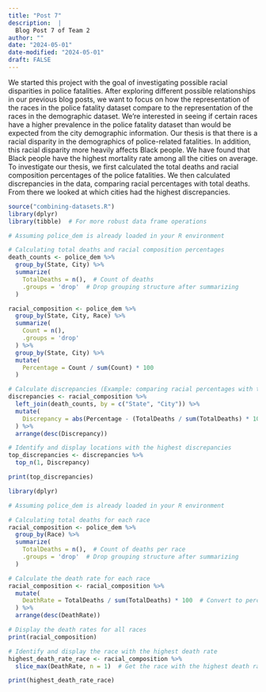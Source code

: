 ```yaml
---
title: "Post 7"
description:  |
  Blog Post 7 of Team 2
author: ""
date: "2024-05-01"
date-modified: "2024-05-01"
draft: FALSE
---
```


We started this project with the goal of investigating possible racial disparities in police fatalities. After exploring different possible relationships in our previous blog posts, we want to focus on how the representation of the races in the police fatality dataset compare to the representation of the races in the demographic dataset. We’re interested in seeing if certain races have a higher prevalence in the police fatality dataset than would be expected from the city demographic information. Our thesis is that there is a racial disparity in the demographics of police-related fatalities. In addition, this racial disparity more heavily affects Black people. We have found that Black people have the highest mortality rate among all the cities on average. 
	To investigate our thesis, we first calculated the total deaths and racial composition percentages of the police fatalities. We then calculated discrepancies in the data, comparing racial percentages with total deaths. From there we looked at which cities had the highest discrepancies. 


```r

source("combining-datasets.R")
library(dplyr)
library(tibble)  # For more robust data frame operations

# Assuming police_dem is already loaded in your R environment

# Calculating total deaths and racial composition percentages
death_counts <- police_dem %>%
  group_by(State, City) %>%
  summarize(
    TotalDeaths = n(),  # Count of deaths
    .groups = 'drop'  # Drop grouping structure after summarizing
  )

racial_composition <- police_dem %>%
  group_by(State, City, Race) %>%
  summarize(
    Count = n(),
    .groups = 'drop'
  ) %>%
  group_by(State, City) %>%
  mutate(
    Percentage = Count / sum(Count) * 100
  )

# Calculate discrepancies (Example: comparing racial percentages with total deaths)
discrepancies <- racial_composition %>%
  left_join(death_counts, by = c("State", "City")) %>%
  mutate(
    Discrepancy = abs(Percentage - (TotalDeaths / sum(TotalDeaths) * 100))
  ) %>%
  arrange(desc(Discrepancy))

# Identify and display locations with the highest discrepancies
top_discrepancies <- discrepancies %>%
  top_n(1, Discrepancy)

print(top_discrepancies)


```

```r

library(dplyr)

# Assuming police_dem is already loaded in your R environment

# Calculating total deaths for each race
racial_composition <- police_dem %>%
  group_by(Race) %>%
  summarize(
    TotalDeaths = n(),  # Count of deaths per race
    .groups = 'drop'  # Drop grouping structure after summarizing
  )

# Calculate the death rate for each race
racial_composition <- racial_composition %>%
  mutate(
    DeathRate = TotalDeaths / sum(TotalDeaths) * 100  # Convert to percentage
  ) %>%
  arrange(desc(DeathRate))

# Display the death rates for all races
print(racial_composition)

# Identify and display the race with the highest death rate
highest_death_rate_race <- racial_composition %>%
  slice_max(DeathRate, n = 1)  # Get the race with the highest death rate

print(highest_death_rate_race)

```

